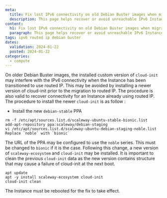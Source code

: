 ```yaml
---
meta:
  title: Fix lost IPv6 connectivity on old Debian Buster images when migrating to routed IP
  description: This page helps recover or avoid unreachable IPv6 Instances after transitioning to routed IP on older Debian Buster images
content:
  h1: Fix lost IPv6 connectivity on old Debian Buster images when migrating to routed IP
  paragraph: This page helps recover or avoid unreachable IPv6 Instances after transitioning to routed IP on older Debian Buster images
tags: ipv6 routed ip debian buster
dates:
  validation: 2024-01-22
  posted: 2024-01-22
categories:
  - compute
---
```


On older Debian Buster images, the installed custom version of `cloud-init` may interfere with the IPv6 connectivity when the Instance has been transitioned to use routed IP. This may be avoided by installing a newer version of cloud-init prior to the migration to routed IP. The procedure is also valid to recover connectivity for an Instance already using routed IP.
The procedure to install the newer `cloud-init` is as follow :

* Install the new `debian-stable` PPA
```
rm -f /etc/apt/sources.list.d/scaleway-ubuntu-stable-bionic.list
add-apt-repository ppa:scaleway/debian-staging
vi /etc/apt/sources.list.d/scaleway-ubuntu-debian-staging-noble.list
Replace `noble` with `bionic`
```
The URL of the PPA may be configured to use the `noble` series. This must be changed to `bionic` if it is the case. Following this change, a new version of `scaleway-ecosystem` and `cloud-init` may be installed. It is important to clean the previous `cloud-init` data as the new version contains structure that may cause a failure of cloud-init at the next boot.
```
apt update
apt -y install scaleway-ecosystem cloud-init
cloud-init clean
```
The Instance must be rebooted for the fix to take effect.
